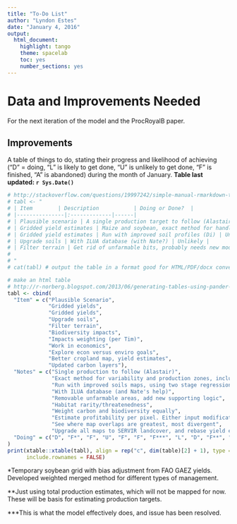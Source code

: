 ```yaml
---
title: "To-Do List"
author: "Lyndon Estes"
date: "January 4, 2016"
output: 
  html_document:
    highlight: tango
    theme: spacelab
    toc: yes 
    number_sections: yes
---
```


# Data and Improvements Needed

For the next iteration of the model and the ProcRoyalB paper.

## Improvements

A table of things to do, stating their progress and likelihood of achieving ("D" = doing, "L" is likely to get done, "U" is unlikely to get done, "F" is finished, "A" is abandoned) during the month of January.  __Table last updated: `r Sys.Date()`__

```r
# http://stackoverflow.com/questions/19997242/simple-manual-rmarkdown-tables-that-look-good-in-html-pdf-and-docx
# tabl <- "  
# | Item        | Description           | Doing or Done?  |
# |---------------|:-------------|------|
# | Plausible scenario | A single production target to follow (Alastair)  | Doing |
# | Gridded yield estimates | Maize and soybean, exact method for handling variability & production zones (e.g. irrigation regions) |  Doing |
# | Gridded yield estimates | Run with improved soil profiles (Di) | Unlikely |
# | Upgrade soils | With ILUA database (with Nate?) | Unlikely |
# | Filter terrain | Get rid of unfarmable bits, probably needs new model logic (cell fraction multiplier) | Doing | 
# 
# "
# cat(tabl) # output the table in a format good for HTML/PDF/docx conversion

# make an html table
# http://r-norberg.blogspot.com/2013/06/generating-tables-using-pander-knitr.html
tabl <- cbind(
  "Item" = c("Plausible Scenario", 
             "Gridded yields",
             "Gridded yields",
             "Upgrade soils", 
             "Filter terrain", 
             "Biodiversity impacts", 
             "Impacts weighting (per Tim)", 
             "Work in economics", 
             "Explore econ versus enviro goals", 
             "Better cropland map, yield estimates", 
             "Updated carbon layers"), 
  "Notes" = c("Single production to follow (Alastair)", 
              "Exact method for variability and production zones, including inability to reach potential yields", 
              "Run with improved soils maps, using two stage regression", 
              "With ILUA database (and Nate's help)", 
              "Removable unfarmable areas, add new supporting logic", 
              "Habitat rarity/threatenedness", 
              "Weight carbon and biodiversity equally", 
              "Estimate profitability per pixel. Either input modification or code modification", 
              "See where map overlaps are greatest, most divergent", 
              "Upgrade all maps to SERVIR landcover, and rebase yield estimates on that", "Baccini vegetation carbon + ISRIC grids"),
  "Doing" = c("D", "F*", "F", "U", "F", "F", "F***", "L", "D", "F**", "F")
)
print(xtable::xtable(tabl), align = rep("c", dim(table)[2] + 1), type = "html", 
      include.rownames = FALSE)
```
*Temporary soybean grid with bias adjustment from FAO GAEZ yields. Developed weighted merged method for different types of management.

**Just using total production estimates, which will not be mapped for now. These will be basis for estimating production targets. 

***This is what the model effectively does, and issue has been resolved.

